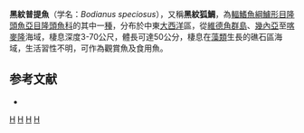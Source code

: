 {{Speciesbox 
| taxon = Bodianus speciosus
| status = DD
| status_system = IUCN3.1
| authority = [[Bowdich|Bowdich]], 1825
| synonyms = *''Cossyphus jagonensis''<br /><small>Troschel, 1866</small>
*''Diastodon speciosus''<br /><small>Bowdich, 1825</small>
*''Labrus iagonensis''<br /><small>Bowdich, 1825</small>
*''Bodianus iagonensis''<br /><small>Bowdich, 1825</small>
}}

'''黑紋普提魚'''（学名：''Bodianus speciosus''），又稱'''黑紋狐鯛'''，為[[輻鰭魚綱|輻鰭魚綱]][[鱸形目|鱸形目]][[隆頭魚亞目|隆頭魚亞目]][[隆頭魚科|隆頭魚科]]的其中一[[種|種]]，分布於中東[[大西洋|大西洋]]區，從[[維德角群島|維德角群島]]、[[幾內亞|幾內亞]]至[[喀麥隆|喀麥隆]]海域，棲息深度3-70公尺，體長可達50公分，棲息在[[藻類|藻類]]生長的礁石區海域，生活習性不明，可作為觀賞魚及食用魚。

==参考文献==
*{{FishBase_species|genus=Bodianus|species=speciosus|year=2013|month=7}}

{{Taxonbar|from=Q2140419}}

[[Category:食用魚|H]]
[[Category:觀賞魚|H]]
[[Category:普提魚屬|H]]
[[Category:1825年描述的鱼类|H]]


{{鱸形目小作品}}